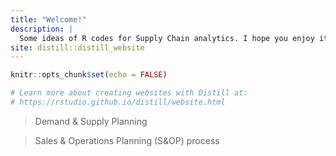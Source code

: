 ---
title: "Welcome!"
description: |
  Some ideas of R codes for Supply Chain analytics. I hope you enjoy it!
site: distill::distill_website
---

```{r setup, include=FALSE}
knitr::opts_chunk$set(echo = FALSE)

# Learn more about creating websites with Distill at:
# https://rstudio.github.io/distill/website.html

```


> Demand & Supply Planning


> Sales & Operations Planning (S&OP) process


